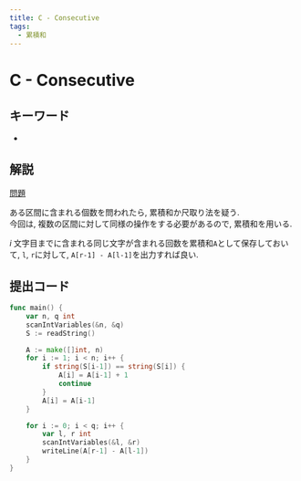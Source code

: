 ```yaml
---
title: C - Consecutive
tags:
  - 累積和
---
```


# C - Consecutive

## キーワード


- <Tag tag="累積和" />

## 解説

[問題](https://atcoder.jp/contests/abc328/tasks/abc328_c)

ある区間に含まれる個数を問われたら, 累積和か尺取り法を疑う.  
今回は, 複数の区間に対して同様の操作をする必要があるので, 累積和を用いる.

$i$ 文字目までに含まれる同じ文字が含まれる回数を累積和`A`として保存しておいて, `l`, `r`に対して, `A[r-1] - A[l-1]`を出力すれば良い.

## 提出コード

```go
func main() {
	var n, q int
	scanIntVariables(&n, &q)
	S := readString()

	A := make([]int, n)
	for i := 1; i < n; i++ {
		if string(S[i-1]) == string(S[i]) {
			A[i] = A[i-1] + 1
			continue
		}
		A[i] = A[i-1]
	}

	for i := 0; i < q; i++ {
		var l, r int
		scanIntVariables(&l, &r)
		writeLine(A[r-1] - A[l-1])
	}
}
```
